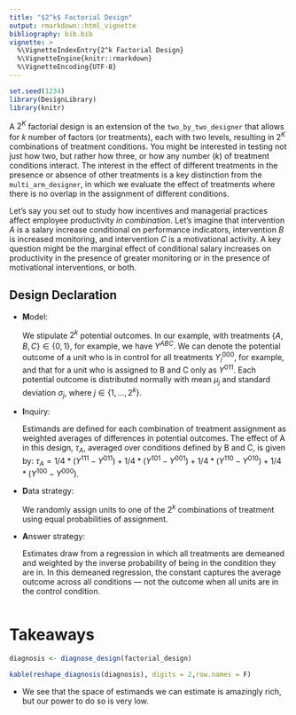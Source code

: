 ```yaml
---
title: "$2^k$ Factorial Design"
output: rmarkdown::html_vignette
bibliography: bib.bib
vignette: >
  %\VignetteIndexEntry{2^k Factorial Design}
  %\VignetteEngine{knitr::rmarkdown}
  %\VignetteEncoding{UTF-8}
---
```



```r
set.seed(1234)
library(DesignLibrary)
library(knitr)
```

A $2^K$ factorial design is an extension of the `two_by_two_designer` that allows for $k$ number of factors (or treatments), each with two levels, resulting in $2^K$ combinations of treatment conditions. You might be interested in testing not just how two, but rather how three, or how any number ($k$) of treatment conditions interact. The interest in the effect of different treatments in the presence or absence of other treatments is a key distinction from the `multi_arm_designer`, in which we evaluate the effect of treatments where there is no overlap in the assignment of different conditions.

Let's say you set out to study how incentives and managerial practices affect employee productivity *in combination*. Let's imagine that intervention $A$ is a salary increase conditional on performance indicators, intervention $B$ is increased monitoring, and intervention $C$ is a motivational activity. A key question might be the marginal effect of conditional salary increases on productivity in the presence of greater monitoring or in the presence of motivational interventions, or both.

## Design Declaration

- **M**odel: 
    
     We stipulate $2^k$ potential outcomes. In our example, with treatments $\{A,B,C\} \in \{0,1\}$, for example, we have $Y^{ABC}$. We can denote the potential outcome of a unit who is in control for all treatments $Y^{000}_i$, for example, and that for a unit who is assigned to B and C only as $Y^{011}$. Each potential outcome is distributed normally with mean $\mu_j$ and standard deviation $\sigma_j$, where $j \in \{1,...,2^k\}$. 
  
- **I**nquiry: 
    
    Estimands are defined for each combination of treatment assignment as weighted averages of differences in potential outcomes. The effect of A in this design, $\tau_A$, averaged over conditions defined by B and C, is given by: $\tau_A = 1/4*(Y^{111} - Y^{011}) + 1/4*(Y^{101} - Y^{001}) + 1/4*(Y^{110} - Y^{010}) + 1/4*(Y^{100} - Y^{000})$.

- **D**ata strategy: 
    
    We randomly assign units to one of the $2^k$ combinations of treatment using equal probabilities of assignment.

- **A**nswer strategy: 
    
    Estimates draw from a regression in which all treatments are demeaned and weighted by the inverse probability of being in the condition they are in. In this demeaned regression, the constant captures the average outcome across all conditions — not the outcome when all units are in the control condition. 


```r
```

# Takeaways

```r
diagnosis <- diagnose_design(factorial_design)
```

```r
kable(reshape_diagnosis(diagnosis), digits = 2,row.names = F)
```

- We see that the space of estimands we can estimate is amazingly rich, but our power to do so is very low. 
